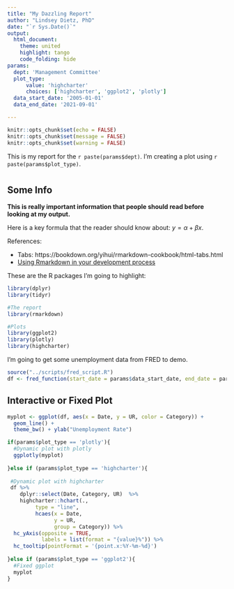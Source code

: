 ```yaml
---
title: "My Dazzling Report"
author: "Lindsey Dietz, PhD"
date: "`r Sys.Date()`"
output: 
  html_document:
    theme: united
    highlight: tango
    code_folding: hide
params:
  dept: 'Management Committee'
  plot_type: 
      value: 'highcharter'
      choices: ['highcharter', 'ggplot2', 'plotly']
  data_start_date: '2005-01-01'
  data_end_date: '2021-09-01'

---
```

<!-- (stuff above this line is YAML Ain't Markup Language (YAML) and behaves differently than the rest of the doc) -->


<!-- (this chunk shows up when you create Rmarkdown to show you how to set global options; `echo = FALSE` prevents printing of the R code inside chunks) -->
```r
knitr::opts_chunk$set(echo = FALSE)
knitr::opts_chunk$set(message = FALSE)
knitr::opts_chunk$set(warning = FALSE)
```

<!-- (using parameters in Rmarkdown; don't forget the r) -->
<!-- (This statement above all tabs) -->
This is my report for the `r paste(params$dept)`. I'm creating a plot using `r paste(params$plot_type)`.  


<!-- (making tabs) -->
<!-- # header 1, all tabs need to be ## header 2 to nest -->

# {.tabset .tabset-pills}

## Some Info

<!-- (** makes it bold) -->
**This is really important information that people should read before looking at my output.**

Here is a key formula that the reader should know about: $y = \alpha + \beta x$.

References:

<!-- (one type of link) -->
 - Tabs: https://bookdown.org/yihui/rmarkdown-cookbook/html-tabs.html
 - [Using Rmarkdown in your development process](https://rstudio.com/resources/rstudioconf-2020/rmarkdown-driven-development/)

<!-- (another type of link) -->
These are the R packages I'm going to highlight:

<!-- (here is an R code chunk; I've used some options to hide things) -->
```r
library(dplyr)
library(tidyr)
```

```r
#The report
library(rmarkdown)

#Plots
library(ggplot2)
library(plotly)
library(highcharter)
```

I'm going to get some unemployment data from FRED to demo.

```r
source("../scripts/fred_script.R")
df <- fred_function(start_date = params$data_start_date, end_date = params$data_end_date)
```

## Interactive or Fixed Plot

<!-- (Note that the `echo = FALSE` parameter was added to the code chunk to prevent printing of the R code that generated the plot.) -->
```r

myplot <- ggplot(df, aes(x = Date, y = UR, color = Category)) + 
  geom_line() +
  theme_bw() + ylab("Unemployment Rate")

if(params$plot_type == 'plotly'){
  #Dynamic plot with plotly 
  ggplotly(myplot)
  
}else if (params$plot_type == 'highcharter'){
  
 #Dynamic plot with highcharter
 df %>% 
    dplyr::select(Date, Category, UR)  %>% 
    highcharter::hchart(., 
         type = "line", 
         hcaes(x = Date, 
               y = UR, 
               group = Category)) %>% 
  hc_yAxis(opposite = TRUE,
           labels = list(format = "{value}%")) %>% 
  hc_tooltip(pointFormat = '{point.x:%Y-%m-%d}')
  
}else if (params$plot_type == 'ggplot2'){
  #Fixed ggplot
  myplot
}

```